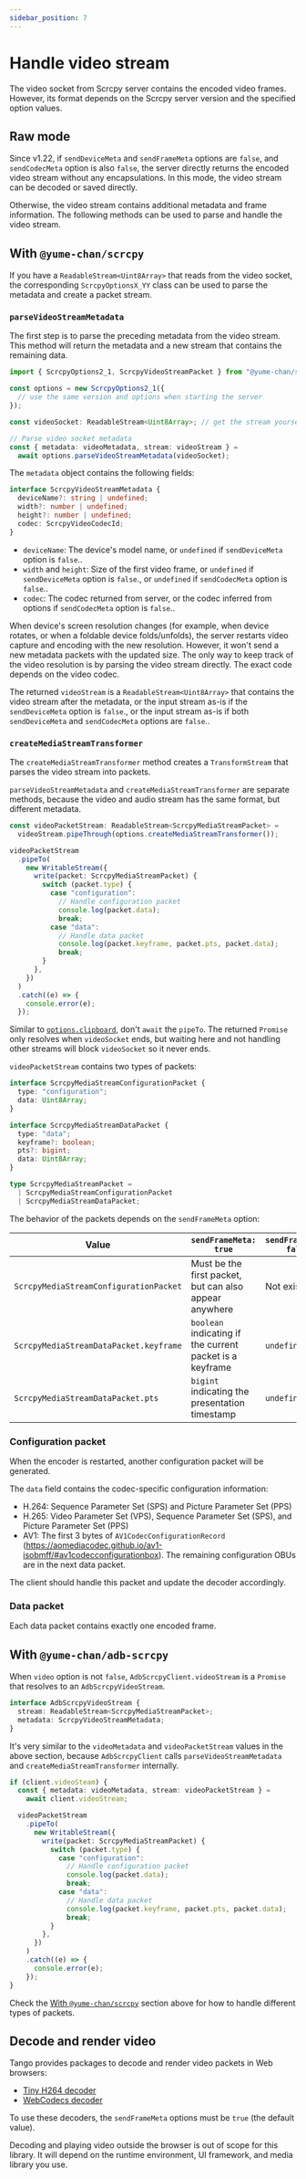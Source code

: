 ```yaml
---
sidebar_position: 7
---
```



# Handle video stream

The video socket from Scrcpy server contains the encoded video frames. However, its format depends on the Scrcpy server version and the specified option values.

## Raw mode

Since v1.22, if `sendDeviceMeta` and `sendFrameMeta` options are `false`<Version since="v2.0">, and `sendCodecMeta` option is also `false`</Version>, the server directly returns the encoded video stream without any encapsulations. In this mode, the video stream can be decoded or saved directly.

Otherwise, the video stream contains additional metadata and frame information. The following methods can be used to parse and handle the video stream.

## With `@yume-chan/scrcpy`

If you have a `ReadableStream<Uint8Array>` that reads from the video socket, the corresponding `ScrcpyOptionsX_YY` class can be used to parse the metadata and create a packet stream.

### `parseVideoStreamMetadata`

The first step is to parse the preceding metadata from the video stream. This method will return the metadata and a new stream that contains the remaining data.

```ts transpile
import { ScrcpyOptions2_1, ScrcpyVideoStreamPacket } from "@yume-chan/scrcpy";

const options = new ScrcpyOptions2_1({
  // use the same version and options when starting the server
});

const videoSocket: ReadableStream<Uint8Array>; // get the stream yourself

// Parse video socket metadata
const { metadata: videoMetadata, stream: videoStream } =
  await options.parseVideoStreamMetadata(videoSocket);
```

The `metadata` object contains the following fields:

```ts
interface ScrcpyVideoStreamMetadata {
  deviceName?: string | undefined;
  width?: number | undefined;
  height?: number | undefined;
  codec: ScrcpyVideoCodecId;
}
```

- `deviceName`: The device's model name<Version since="v1.22">, or `undefined` if `sendDeviceMeta` option is `false`.</Version>.
- `width` and `height`: Size of the first video frame<Version since="v1.22" until='v2.0'>, or `undefined` if `sendDeviceMeta` option is `false`.</Version><Version since="v2.0">, or `undefined` if `sendCodecMeta` option is `false`.</Version>.
- `codec`: The codec returned from server<Version since="v2.0">, or the codec inferred from options if `sendCodecMeta` option is `false`.</Version>.

When device's screen resolution changes (for example, when device rotates, or when a foldable device folds/unfolds), the server restarts video capture and encoding with the new resolution. However, it won't send a new metadata packets with the updated size. The only way to keep track of the video resolution is by parsing the video stream directly. The exact code depends on the video codec.

The returned `videoStream` is a `ReadableStream<Uint8Array>` that contains the video stream after the metadata<Version since="v1.22" until="v2.0">, or the input stream as-is if the `sendDeviceMeta` option is `false`.</Version><Version since="v2.0">, or the input stream as-is if both `sendDeviceMeta` and `sendCodecMeta` options are `false`.</Version>.

### `createMediaStreamTransformer`

The `createMediaStreamTransformer` method creates a `TransformStream` that parses the video stream into packets.

`parseVideoStreamMetadata` and `createMediaStreamTransformer` are separate methods, because the video and audio stream has the same format, but different metadata.

```ts transpile
const videoPacketStream: ReadableStream<ScrcpyMediaStreamPacket> =
  videoStream.pipeThrough(options.createMediaStreamTransformer());

videoPacketStream
  .pipeTo(
    new WritableStream({
      write(packet: ScrcpyMediaStreamPacket) {
        switch (packet.type) {
          case "configuration":
            // Handle configuration packet
            console.log(packet.data);
            break;
          case "data":
            // Handle data packet
            console.log(packet.keyframe, packet.pts, packet.data);
            break;
        }
      },
    })
  )
  .catch((e) => {
    console.error(e);
  });
```

Similar to [`options.clipboard`](../options/index.mdx#watch-device-clipboard-changes), don't `await` the `pipeTo`. The returned `Promise` only resolves when `videoSocket` ends, but waiting here and not handling other streams will block `videoSocket` so it never ends.

`videoPacketStream` contains two types of packets:

```ts
interface ScrcpyMediaStreamConfigurationPacket {
  type: "configuration";
  data: Uint8Array;
}

interface ScrcpyMediaStreamDataPacket {
  type: "data";
  keyframe?: boolean;
  pts?: bigint;
  data: Uint8Array;
}

type ScrcpyMediaStreamPacket =
  | ScrcpyMediaStreamConfigurationPacket
  | ScrcpyMediaStreamDataPacket;
```

The behavior of the packets depends on the `sendFrameMeta` option:

| Value                                  | `sendFrameMeta: true`                                    | `sendFrameMeta: false` |
| -------------------------------------- | -------------------------------------------------------- | ---------------------- |
| `ScrcpyMediaStreamConfigurationPacket` | Must be the first packet, but can also appear anywhere   | Not exist              |
| `ScrcpyMediaStreamDataPacket.keyframe` | `boolean` indicating if the current packet is a keyframe | `undefined`            |
| `ScrcpyMediaStreamDataPacket.pts`      | `bigint` indicating the presentation timestamp           | `undefined`            |

### Configuration packet

When the encoder is restarted, another configuration packet will be generated.

The `data` field contains the codec-specific configuration information:

* H.264: Sequence Parameter Set (SPS) and Picture Parameter Set (PPS)
* H.265: Video Parameter Set (VPS), Sequence Parameter Set (SPS), and Picture Parameter Set (PPS)
* AV1: The first 3 bytes of `AV1CodecConfigurationRecord` (https://aomediacodec.github.io/av1-isobmff/#av1codecconfigurationbox). The remaining configuration OBUs are in the next data packet.

The client should handle this packet and update the decoder accordingly.

### Data packet

Each data packet contains exactly one encoded frame.

## With `@yume-chan/adb-scrcpy`

When `video` option is not `false`, `AdbScrcpyClient.videoStream` is a `Promise` that resolves to an `AdbScrcpyVideoStream`.

```ts
interface AdbScrcpyVideoStream {
  stream: ReadableStream<ScrcpyMediaStreamPacket>;
  metadata: ScrcpyVideoStreamMetadata;
}
```

It's very similar to the `videoMetadata` and `videoPacketStream` values in the above section, because `AdbScrcpyClient` calls `parseVideoStreamMetadata` and `createMediaStreamTransformer` internally.

```ts transpile
if (client.videoSteam) {
  const { metadata: videoMetadata, stream: videoPacketStream } =
    await client.videoStream;

  videoPacketStream
    .pipeTo(
      new WritableStream({
        write(packet: ScrcpyMediaStreamPacket) {
          switch (packet.type) {
            case "configuration":
              // Handle configuration packet
              console.log(packet.data);
              break;
            case "data":
              // Handle data packet
              console.log(packet.keyframe, packet.pts, packet.data);
              break;
          }
        },
      })
    )
    .catch((e) => {
      console.error(e);
    });
}
```

Check the [With `@yume-chan/scrcpy`](#with-yume-chanscrcpy) section above for how to handle different types of packets.

## Decode and render video

Tango provides packages to decode and render video packets in Web browsers:

- [Tiny H264 decoder](/scrcpy/video/tiny-h264)
- [WebCodecs decoder](/scrcpy/video/web-codecs)

To use these decoders, the `sendFrameMeta` options must be `true` (the default value).

Decoding and playing video outside the browser is out of scope for this library. It will depend on the runtime environment, UI framework, and media library you use.
